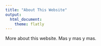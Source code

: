 ```yaml
---
title: "About This Website"
output: 
  html_document:
    theme: flatly
---
```


More about this website. Mas y mas y mas.